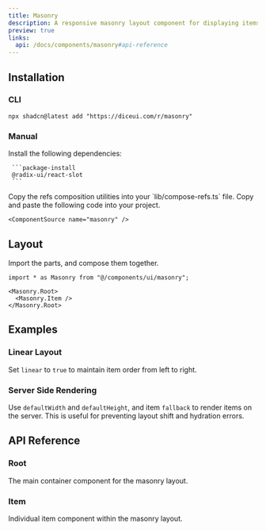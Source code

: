 ```yaml
---
title: Masonry
description: A responsive masonry layout component for displaying items in a grid.
preview: true
links:
  api: /docs/components/masonry#api-reference
---
```


<ComponentTabs name="masonry-demo" scalePreview />

## Installation

### CLI

```package-install
npx shadcn@latest add "https://diceui.com/r/masonry"
```

### Manual

<Steps>
  <Step>
     Install the following dependencies:

     ```package-install
     @radix-ui/react-slot
     ```
  </Step>
  <Step>
  Copy the refs composition utilities into your `lib/compose-refs.ts` file.

  <ComponentSource name="compose-refs" />

  </Step>
  <Step>
    Copy and paste the following code into your project.

    <ComponentSource name="masonry" />
  </Step>
</Steps>

## Layout

Import the parts, and compose them together.

```tsx
import * as Masonry from "@/components/ui/masonry";

<Masonry.Root>
  <Masonry.Item />
</Masonry.Root>
```

## Examples

### Linear Layout

Set `linear` to `true` to maintain item order from left to right.

<ComponentTabs name="masonry-linear-demo" scalePreview />

### Server Side Rendering

Use `defaultWidth` and `defaultHeight`, and item `fallback` to render items on the server. This is useful for preventing layout shift and hydration errors.

<ComponentTabs name="masonry-ssr-demo" scalePreview />

## API Reference

### Root

The main container component for the masonry layout.

<AutoTypeTable
  path="./types/docs/masonry.ts"
  name="RootProps"
/>

### Item

Individual item component within the masonry layout.

<AutoTypeTable
  path="./types/docs/masonry.ts"
  name="ItemProps"
/>
